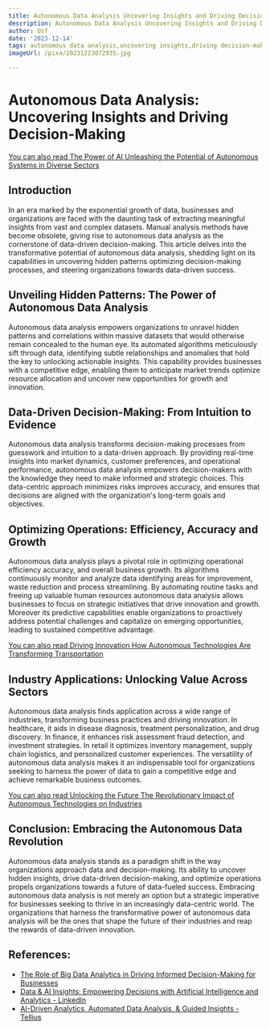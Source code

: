 ```yaml
---
title: Autonomous Data Analysis Uncovering Insights and Driving Decision-Making
description: Autonomous Data Analysis Uncovering Insights and Driving Decision-Making
author: Usf
date: '2023-12-14'
tags: autonomous data analysis,uncovering insights,driving decision-making
imageUrl: /pixa/20231223072935.jpg

---
```

# Autonomous Data Analysis: Uncovering Insights and Driving Decision-Making

[You can also  read The Power of AI Unleashing the Potential of Autonomous Systems in Diverse Sectors](The%20Power%20of%20AI%20Unleashing%20the%20Potential%20of%20Autonomous%20Systems%20in%20Diverse%20Sectors)


## Introduction

In an era marked by the exponential growth of data, businesses and organizations are faced with the daunting task of  extracting  meaningful insights from vast and complex datasets. Manual  analysis methods have become  obsolete, giving rise to autonomous data analysis as the cornerstone  of data-driven decision-making. This article delves  into the transformative potential of  autonomous data analysis, shedding light on its capabilities  in uncovering hidden patterns optimizing decision-making processes, and steering organizations towards data-driven success.

## Unveiling Hidden Patterns:  The  Power of Autonomous Data Analysis

Autonomous data analysis empowers organizations to unravel  hidden patterns and correlations within massive datasets that would otherwise remain concealed to the human  eye.  Its automated algorithms meticulously sift through data, identifying subtle relationships and anomalies that hold  the key to unlocking actionable insights. This capability provides businesses with a competitive edge, enabling them to  anticipate  market trends  optimize resource allocation and uncover new opportunities for growth and innovation.

## Data-Driven Decision-Making: From  Intuition  to Evidence

Autonomous data analysis transforms decision-making processes from guesswork and  intuition to a data-driven approach. By providing  real-time  insights into market  dynamics, customer preferences, and operational  performance, autonomous data analysis empowers decision-makers with the knowledge they need to make informed and strategic  choices.  This data-centric approach minimizes risks improves accuracy, and ensures that decisions are aligned with the organization's long-term goals and objectives.

## Optimizing Operations: Efficiency, Accuracy and Growth

Autonomous data analysis plays a pivotal role in optimizing  operational efficiency accuracy, and overall business growth. Its algorithms continuously monitor and analyze data identifying  areas for improvement, waste reduction and  process streamlining. By automating routine tasks and freeing up  valuable human resources autonomous data analysis allows businesses  to focus on strategic initiatives that drive innovation and growth. Moreover its predictive capabilities enable organizations to proactively address potential challenges and capitalize on emerging opportunities, leading to sustained  competitive advantage.

[You can also read Driving Innovation How Autonomous Technologies  Are Transforming Transportation](Driving%20Innovation%20How%20Autonomous%20Technologies%20Are%20Transforming%20Transportation)


## Industry  Applications: Unlocking Value Across  Sectors

Autonomous data analysis finds application across a wide range of industries, transforming business  practices and driving innovation. In healthcare, it aids in disease diagnosis, treatment personalization, and  drug  discovery. In finance, it  enhances risk assessment fraud detection, and investment strategies. In retail it optimizes inventory management, supply chain logistics, and personalized customer experiences. The versatility of autonomous data analysis makes it an indispensable tool for organizations seeking  to harness the power of data to gain a competitive edge and achieve remarkable business outcomes.

[You can also read  Unlocking the Future The Revolutionary Impact of Autonomous Technologies on Industries](Unlocking%20the%20Future%20The%20Revolutionary%20Impact%20of%20Autonomous%20Technologies%20on%20Industries)


## Conclusion: Embracing the Autonomous Data  Revolution

Autonomous data analysis stands  as a paradigm shift in the way organizations approach data and decision-making. Its ability to uncover hidden insights, drive data-driven decision-making,  and optimize operations propels organizations  towards a future of data-fueled  success. Embracing autonomous  data analysis is not merely an option  but a strategic imperative  for businesses seeking to  thrive in  an increasingly data-centric world. The organizations that harness the transformative power of autonomous data analysis will be the ones that shape the future  of their industries and reap the rewards of data-driven innovation.

## References:
- [The Role of Big Data Analytics in Driving Informed Decision-Making for Businesses](https://www.linkedin.com/pulse/role-big-data-analytics-driving-informed-decision-making)
- [Data & AI Insights: Empowering Decisions with Artificial Intelligence and Analytics - LinkedIn](https://www.linkedin.com/pulse/data-ai-insights-empowering-decisions-artificial-intelligence-jha-1f)
- [AI-Driven Analytics, Automated Data Analysis, & Guided Insights - Tellius](https://www.tellius.com/guided-insights/)
